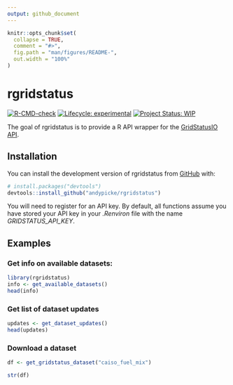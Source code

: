 ```yaml
---
output: github_document
---
```


<!-- README.md is generated from README.Rmd. Please edit that file -->

```r
knitr::opts_chunk$set(
  collapse = TRUE,
  comment = "#>",
  fig.path = "man/figures/README-",
  out.width = "100%"
)
```

# rgridstatus

<!-- badges: start -->
[![R-CMD-check](https://github.com/andypicke/rgridstatus/actions/workflows/R-CMD-check.yaml/badge.svg)](https://github.com/andypicke/rgridstatus/actions/workflows/R-CMD-check.yaml)
[![Lifecycle: experimental](https://img.shields.io/badge/lifecycle-experimental-orange.svg)](https://lifecycle.r-lib.org/articles/stages.html#experimental)
[![Project Status: WIP](https://www.repostatus.org/badges/latest/wip.svg)](https://www.repostatus.org/#wip)
<!-- badges: end -->

The goal of rgridstatus is to provide a R API wrapper for the [GridStatusIO](https://www.gridstatus.io/home) [API](https://www.gridstatus.io/api).

## Installation

You can install the development version of rgridstatus from [GitHub](https://github.com/) with:

``` r
# install.packages("devtools")
devtools::install_github("andypicke/rgridstatus")
```

You will need to register for an API key. By default, all functions assume you have stored your API key in your *.Renviron* file with the name *GRIDSTATUS_API_KEY*.

## Examples

### Get info on available datasets:

```r
library(rgridstatus)
info <- get_available_datasets()
head(info)
```

### Get list of dataset updates

```r

updates <- get_dataset_updates()
head(updates)

```

### Download a dataset

```r

df <- get_gridstatus_dataset("caiso_fuel_mix")

str(df)

```

